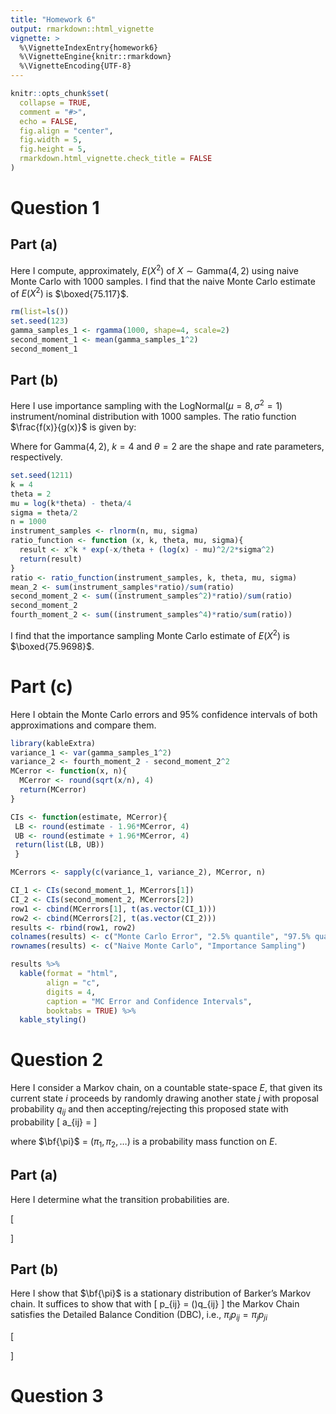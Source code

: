 ```yaml
---
title: "Homework 6"
output: rmarkdown::html_vignette
vignette: >
  %\VignetteIndexEntry{homework6}
  %\VignetteEngine{knitr::rmarkdown}
  %\VignetteEncoding{UTF-8}
---
```


```r
knitr::opts_chunk$set(
  collapse = TRUE,
  comment = "#>",
  echo = FALSE,
  fig.align = "center",
  fig.width = 5,
  fig.height = 5,
  rmarkdown.html_vignette.check_title = FALSE
)
```

# Question 1

## Part (a) 

Here I compute, approximately, $E(X^2)$ of $X \sim \text{Gamma}(4, 2)$ using naive Monte Carlo with 1000 samples. I find that the naive Monte Carlo estimate of $E(X^2)$ is $\boxed{75.117}$.

```r
rm(list=ls())
set.seed(123)
gamma_samples_1 <- rgamma(1000, shape=4, scale=2)
second_moment_1 <- mean(gamma_samples_1^2)
second_moment_1
```


## Part (b)

Here I use importance sampling with the $\text{LogNormal}(\mu = 8, \sigma^2 =1)$ instrument/nominal distribution with 1000 samples. The ratio function $\frac{f(x)}{g(x)}$ is given by:

\begin{aligned}
\frac{f(x)}{g(x)} &= \frac{x^{k - 1}\text{exp}(-x/\theta)}{x^{-1}\text{exp}(-(\text{log}(x)  - \mu)^2/2\sigma^2)} \nonumber \\
&= x^{k} \text{exp}(-x/\theta + (\text{log}(x)  - \mu)^2/2\sigma^2) \nonumber 
\end{aligned}

Where for $\text{Gamma}(4, 2)$, $k = 4$ and $\theta = 2$ are the shape and rate parameters, respectively.

```r
set.seed(1211)
k = 4
theta = 2
mu = log(k*theta) - theta/4
sigma = theta/2
n = 1000
instrument_samples <- rlnorm(n, mu, sigma)
ratio_function <- function (x, k, theta, mu, sigma){
  result <- x^k * exp(-x/theta + (log(x) - mu)^2/2*sigma^2)
  return(result)
}
ratio <- ratio_function(instrument_samples, k, theta, mu, sigma)
mean_2 <- sum(instrument_samples*ratio)/sum(ratio)
second_moment_2 <- sum((instrument_samples^2)*ratio)/sum(ratio)
second_moment_2
fourth_moment_2 <- sum((instrument_samples^4)*ratio/sum(ratio))
```

I find that the importance sampling Monte Carlo estimate of $E(X^2)$ is $\boxed{75.9698}$.

# Part (c)

Here I obtain the Monte Carlo errors and $95\%$ confidence intervals of both approximations and compare them.

```r
library(kableExtra)
variance_1 <- var(gamma_samples_1^2)
variance_2 <- fourth_moment_2 - second_moment_2^2
MCerror <- function(x, n){
  MCerror <- round(sqrt(x/n), 4)
  return(MCerror)
}

CIs <- function(estimate, MCerror){
 LB <- round(estimate - 1.96*MCerror, 4)
 UB <- round(estimate + 1.96*MCerror, 4)
 return(list(LB, UB))
 }

MCerrors <- sapply(c(variance_1, variance_2), MCerror, n)

CI_1 <- CIs(second_moment_1, MCerrors[1])
CI_2 <- CIs(second_moment_2, MCerrors[2])
row1 <- cbind(MCerrors[1], t(as.vector(CI_1)))
row2 <- cbind(MCerrors[2], t(as.vector(CI_2)))
results <- rbind(row1, row2)
colnames(results) <- c("Monte Carlo Error", "2.5% quantile", "97.5% quantile")
rownames(results) <- c("Naive Monte Carlo", "Importance Sampling")
```

```r
results %>%
  kable(format = "html",
        align = "c",
        digits = 4,
        caption = "MC Error and Confidence Intervals",
        booktabs = TRUE) %>%
  kable_styling()
```

# Question 2

Here I consider a Markov chain, on a countable state-space $E$, that given its current state $i$ proceeds by randomly drawing another state $j$ with proposal probability $q_{ij}$ and then accepting/rejecting this proposed state with probability
\[
a_{ij} = \frac{\pi_{j}q_{ji}}{\pi_{j}q_{ji} + \pi_{i}q_{ij}}
\]

where $\bf{\pi}$ = $(\pi_{1}, \pi_{2}, \dots)$ is a probability mass function on $E$.

## Part (a)

Here I determine what the transition probabilities are.

\[
\begin{aligned}
p_{ij} &= Pr(X_{n+1} = j\,|\,X_{n}=i) \nonumber \\
&=Pr(X_{1}=j\,|\,X_{0} = i) \nonumber \\
&=a_{ij}q_{ij} \nonumber \\
&=\bigg(\frac{\pi_{j}q_{ji}}{\pi_{j}q_{ji} + \pi_{i}q_{ij}}\bigg)q_{ij}
\end{aligned}
\]

## Part (b)

Here I show that $\bf{\pi}$ is a stationary distribution of Barker's Markov chain. It suffices to show that with
\[
p_{ij} = \bigg(\frac{\pi_{j}q_{ji}}{\pi_{j}q_{ji} + \pi_{i}q_{ij}}\bigg)q_{ij}
\]
the Markov Chain satisfies the Detailed Balance Condition (DBC), i.e., 
$\pi_{i}p_{ij}= \pi_{j}p_{ji}$

\[
\begin{aligned}
\pi_{i}p_{ij} &=\pi_{i} \bigg(\frac{\pi_{j}q_{ji}}{\pi_{j}q_{ji} + \pi_{i}q_{ij}}\bigg)q_{ij} \nonumber \\
      &=\pi_{j} \bigg(\frac{\pi_{i}q_{ij}}{\pi_{j}q_{ji} + \pi_{i}q_{ij}}\bigg)q_{ji} \nonumber \\
      &= \pi_{j}p_{ji}
\end{aligned}
\]


# Question 3























































































































